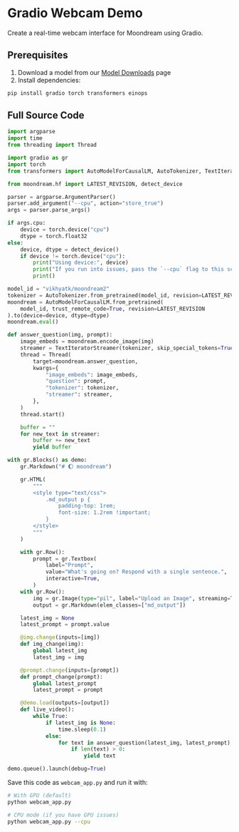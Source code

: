 # Gradio Webcam Demo

Create a real-time webcam interface for Moondream using Gradio.

## Prerequisites

1. Download a model from our [Model Downloads](/model-downloads) page
2. Install dependencies:
```bash
pip install gradio torch transformers einops
```

## Full Source Code

```python
import argparse
import time
from threading import Thread

import gradio as gr
import torch
from transformers import AutoModelForCausalLM, AutoTokenizer, TextIteratorStreamer

from moondream.hf import LATEST_REVISION, detect_device

parser = argparse.ArgumentParser()
parser.add_argument("--cpu", action="store_true")
args = parser.parse_args()

if args.cpu:
    device = torch.device("cpu")
    dtype = torch.float32
else:
    device, dtype = detect_device()
    if device != torch.device("cpu"):
        print("Using device:", device)
        print("If you run into issues, pass the `--cpu` flag to this script.")
        print()

model_id = "vikhyatk/moondream2"
tokenizer = AutoTokenizer.from_pretrained(model_id, revision=LATEST_REVISION)
moondream = AutoModelForCausalLM.from_pretrained(
    model_id, trust_remote_code=True, revision=LATEST_REVISION
).to(device=device, dtype=dtype)
moondream.eval()

def answer_question(img, prompt):
    image_embeds = moondream.encode_image(img)
    streamer = TextIteratorStreamer(tokenizer, skip_special_tokens=True)
    thread = Thread(
        target=moondream.answer_question,
        kwargs={
            "image_embeds": image_embeds,
            "question": prompt,
            "tokenizer": tokenizer,
            "streamer": streamer,
        },
    )
    thread.start()

    buffer = ""
    for new_text in streamer:
        buffer += new_text
        yield buffer

with gr.Blocks() as demo:
    gr.Markdown("# 🌔 moondream")

    gr.HTML(
        """
        <style type="text/css">
            .md_output p {
                padding-top: 1rem;
                font-size: 1.2rem !important;
            }
        </style>
        """
    )

    with gr.Row():
        prompt = gr.Textbox(
            label="Prompt",
            value="What's going on? Respond with a single sentence.",
            interactive=True,
        )
    with gr.Row():
        img = gr.Image(type="pil", label="Upload an Image", streaming=True)
        output = gr.Markdown(elem_classes=["md_output"])

    latest_img = None
    latest_prompt = prompt.value

    @img.change(inputs=[img])
    def img_change(img):
        global latest_img
        latest_img = img

    @prompt.change(inputs=[prompt])
    def prompt_change(prompt):
        global latest_prompt
        latest_prompt = prompt

    @demo.load(outputs=[output])
    def live_video():
        while True:
            if latest_img is None:
                time.sleep(0.1)
            else:
                for text in answer_question(latest_img, latest_prompt):
                    if len(text) > 0:
                        yield text

demo.queue().launch(debug=True)
```

Save this code as `webcam_app.py` and run it with:

```bash
# With GPU (default)
python webcam_app.py

# CPU mode (if you have GPU issues)
python webcam_app.py --cpu
```